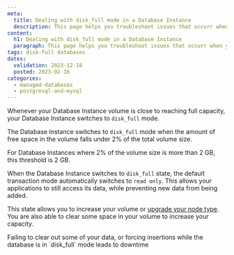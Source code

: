 ```yaml
---
meta:
  title: Dealing with disk_full mode in a Database Instance
  description: This page helps you troubleshoot issues that occurr when your Database Instance volume is near full capacity.
content:
  h1: Dealing with disk_full mode in a Database Instance
  paragraph: This page helps you troubleshoot issues that occurr when your Database Instance volume is near full capacity.
tags: disk-full databases
dates:
  validation: 2023-12-18
  posted: 2023-02-16
categories:
  - managed-databases
  - postgresql-and-mysql
---
```


Whenever your Database Instance volume is close to reaching full capacity, your Database Instance switches to `disk_full` mode.

The Database Instance switches to `disk_full` mode when the amount of free space in the volume falls under 2% of the total volume size.

For Database Instances where 2% of the volume size is more than 2 GB, this threshold is 2 GB.

When the Database Instance switches to `disk_full` state, the default transaction mode automatically switches to `read only`. This allows your applications to still access its data, while preventing new data from being added.

This state allows you to increase your volume or [upgrade your node type](/managed-databases/document-database/how-to/upgrade-a-database-instance/). You are also able to clear some space in your volume to increase your capacity.

<Message type="important">
  Failing to clear out some of your data, or forcing insertions while the database is in `disk_full` mode leads to downtime
</Message>
